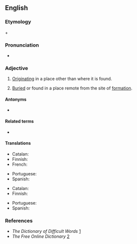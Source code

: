 ==English==

===Etymology===
{{etyl|grc|en}} {{m|grc|ἄλλος||other}} + {{m|grc|χθών||earth, ground}}

===Pronunciation===
* {{a|UK}} {{IPA|/ə.ˈlɒk.θə.nəs/|lang=en}}

===Adjective===
{{en-adj|-}}

# [[originate|Originating]] in a place other than where it is found.
# {{lb|en|geology}} [[buried|Buried]] or found in a place remote from the site of [[formation]].

====Antonyms====
* {{l|en|autochthonous}}

====Related terms====
* {{l|en|allochthon}}

====Translations====
{{trans-top|originating in a place other than where it is found}}
* Catalan: {{t+|ca|al·lòcton|m}}
* Finnish: {{t+|fi|vierasperäinen}}
* French: {{t+|fr|allogène}}
{{trans-mid}}
* Portuguese: {{t+|pt|alóctone}}
* Spanish: {{t+|es|alóctono}}
{{trans-bottom}}

{{trans-top|geology: being far from the place of formation}}
* Catalan: {{t+|ca|al·lòcton|m}}
* Finnish: {{t|fi|alloktoninen}}
{{trans-mid}}
* Portuguese: {{t+|pt|alóctone}}
* Spanish: {{t+|es|alóctono|m}}
{{trans-bottom}}

===References===
* ''The Dictionary of Difficult Words'' [http://www.tiscali.co.uk/reference/dictionaries/difficultwords/data/d0000625.html]
* ''The Free Online Dictionary'' [http://www.thefreedictionary.com/allochthonous]
